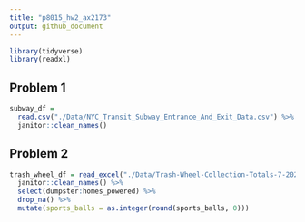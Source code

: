 ```yaml
---
title: "p8015_hw2_ax2173"
output: github_document
---
```


```r
library(tidyverse)
library(readxl)
```

## Problem 1

```r
subway_df = 
  read.csv("./Data/NYC_Transit_Subway_Entrance_And_Exit_Data.csv") %>% 
  janitor::clean_names()
```

## Problem 2

```r
trash_wheel_df = read_excel("./Data/Trash-Wheel-Collection-Totals-7-2020-2.xlsx") %>% 
  janitor::clean_names() %>% 
  select(dumpster:homes_powered) %>% 
  drop_na() %>% 
  mutate(sports_balls = as.integer(round(sports_balls, 0)))
```

```r

```

